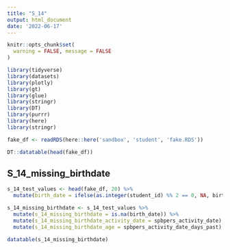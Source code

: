 ```yaml
---
title: "S_14"
output: html_document
date: '2022-06-17'
---
```


```r
knitr::opts_chunk$set(
  warning = FALSE, message = FALSE
)
```

```r
library(tidyverse)
library(datasets)
library(plotly)
library(gt)
library(glue)
library(stringr)
library(DT)
library(purrr)
library(here)
library(stringr)
```

```r
fake_df <- readRDS(here::here('sandbox', 'student', 'fake.RDS'))

DT::datatable(head(fake_df))
```

## S_14_missing_birthdate

```r
s_14_test_values <- head(fake_df, 20) %>% 
  mutate(birth_date = ifelse(as.integer(student_id) %% 2 == 0, NA, birth_date)) 
```

```r
s_14_missing_birthdate <- s_14_test_values %>% 
  mutate(s_14_missing_birthdate = is.na(birth_date)) %>% 
  mutate(s_14_missing_birthdate_activity_date = spbpers_activity_date) %>% 
  mutate(s_14_missing_birthdate_age = spbpers_activity_date_days_past)
```

```r
datatable(s_14_missing_birthdate)
```
